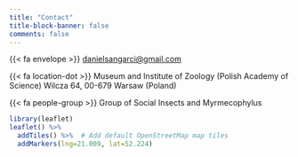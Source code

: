 ```yaml
---
title: "Contact"
title-block-banner: false
comments: false
---
```


{{< fa envelope >}} [danielsangarci\@gmail.com](mailto:danielsangarci@gmail.com)

{{< fa location-dot >}} Museum and Institute of Zoology (Polish Academy of Science) Wilcza 64, 00-679 Warsaw (Poland)

{{< fa people-group >}} Group of Social Insects and Myrmecophylus

```r
library(leaflet)
leaflet() %>%
  addTiles() %>%  # Add default OpenStreetMap map tiles
  addMarkers(lng=21.009, lat=52.224)
```
